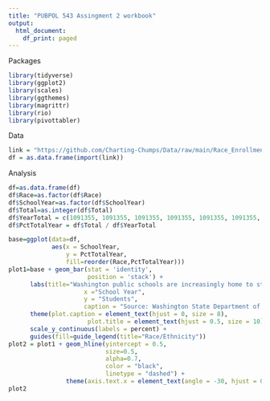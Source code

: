 ```yaml
---
title: "PUBPOL 543 Assingment 2 workbook"
output:
  html_document:
    df_print: paged
---
```


Packages
```r
library(tidyverse)
library(ggplot2)
library(scales)
library(ggthemes)
library(magrittr)
library(rio)
library(pivottabler)
```

Data
```r
link = "https://github.com/Charting-Chumps/Data/raw/main/Race_Enrollment.csv"
df = as.data.frame(import(link))
```

Analysis
```r
df=as.data.frame(df)
df$Race=as.factor(df$Race)
df$SchoolYear=as.factor(df$SchoolYear)
df$Total=as.integer(df$Total)
df$YearTotal = c(1091355, 1091355, 1091355, 1091355, 1091355, 1091355, 1091355, 1088758, 1088758, 1088758, 1088758, 1088758, 1088758, 1088758, 1140997, 1140997, 1140997, 1140997, 1140997, 1140997, 1140997, 1133507, 1133507, 1133507, 1133507, 1133507, 1133507, 1133507, 1126191, 1126191, 1126191, 1126191, 1126191, 1126191, 1126191, 1113069, 1113069, 1113069, 1113069, 1113069, 1113069, 1113069, 1096921, 1096921, 1096921, 1096921, 1096921, 1096921, 1096921, 1082279, 1082279, 1082279, 1082279, 1082279, 1082279, 1082279)
df$PctTotalYear = df$Total / df$YearTotal
```

```r
base=ggplot(data=df,
            aes(x = SchoolYear,
                y = PctTotalYear,
                fill=reorder(Race,PctTotalYear)))
plot1=base + geom_bar(stat = 'identity',
                      position = 'stack') + 
      labs(title="Washington public schools are increasingly home to students of color",
                     x ="School Year", 
                     y = "Students",
                     caption = "Source: Washington State Department of Education") + 
      theme(plot.caption = element_text(hjust = 0, size = 8), 
                      plot.title = element_text(hjust = 0.5, size = 10), axis.title = element_text(size = 10)) + 
      scale_y_continuous(labels = percent) + 
      guides(fill=guide_legend(title="Race/Ethnicity"))
plot2 = plot1 + geom_hline(yintercept = 0.5,
                           size=0.5,
                           alpha=0.7,
                           color = "black", 
                           linetype = "dashed") + 
                theme(axis.text.x = element_text(angle = -30, hjust = 0.5))
plot2
```

